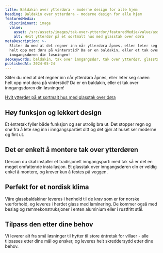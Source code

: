 ```yaml
---
title: Baldakin over ytterdøra - moderne design for alle hjem
heading: Baldakin over ytterdøra - moderne design for alle hjem
featuredMedia:
  discriminant: image
  value:
    asset: /src/assets/images/tak-over-ytterdor/featuredMedia/value/asset.png
    alt: Hvit ytterdør på et sortmalt hus med glasstak over døra
metaDescription: >-
  Sliter du med at det regner inn når ytterdøra åpnes, eller leter seg snøen
  helt opp mot døra på vinterstid? Da er en baldakin, eller et tak over
  inngangsdøren din løsningen!
seoKeywords: baldakin, tak over inngangsdør, tak over ytterdør, glasstak, tak over dør
publishedAt: 2024-05-24
---
```


Sliter du med at det regner inn når ytterdøra åpnes, eller leter seg snøen helt opp mot døra på vinterstid? Da er en baldakin, eller et tak over inngangsdøren din løsningen!

[Hvit ytterdør på et sortmalt hus med glasstak over døra](https://cdn.sanity.io/images/csbn9wp4/transformed-data/e25f305845a13a0516d7625c21f061d5a3f3e5e8-1920x1080.png)

## Høy funksjon og lekkert design

Et éntretak fyller både funksjon og ser utrolig bra ut. Det stopper regn og snø fra å lete seg inn i inngangspartiet ditt og det gjør at huset ser moderne og fint ut.

## Det er enkelt å montere tak over ytterdøren

Dersom du skal installer et tradisjonelt inngangsparti med tak så er det en meget omfattende installasjon. Et glasstak over inngangsdøren din er veldig enkel å montere, og krever kun å festes på veggen.

## Perfekt for et nordisk klima

Våre glassbaldakiner leveres i henhold til de krav som er for norske værforhold, og leveres i herdet glass med laminering. De kommer også med beslag og rammekonstruksjoner i enten aluminium eller i rustfritt stål.

## Tilpass den etter dine behov

Vi leverer alt fra små løsninger til hytter til store éntretak for villaer - alle tilpasses etter dine mål og ønsker, og leveres helt skreddersydd etter dine behov.
